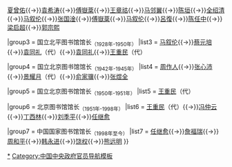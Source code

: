 {{Navbox
|name = 中国国家图书馆馆长
|title = [[中国国家图书馆]]馆长
|image = 
|titlestyle = 
|state= {{{state|collapsed}}}
|selected={{{1}}}
|groupstyle=text-align:left;

|group1 = 京师图书馆馆长<sub>（1909年-1912年）</sub>
|list1 = [[缪荃孙]]

|group2 = 国立京师图书馆馆长<sub>（1912年-1928年）</sub>
|list2 = [[江瀚]]{{→}}[[夏曾佑]]{{→}}[[袁希涛]]{{→}}[[傅嶽棻]]{{→}}[[王章祜]]{{→}}[[马邻翼]]{{→}}[[陈垣]]{{→}}[[全绍清]]{{→}}[[马叙伦]]{{→}}[[张国淦]]{{→}}[[傅嶽棻]]{{→}}[[马叙伦]]{{→}}[[呂復 (法學家)|呂復]]{{→}}[[陈任中]]{{→}}[[梁启超]]{{→}}[[郭宗熙]]

|group3 = 国立北平图书馆馆长<sub>（1928年-1950年）</sub>
|list3 = [[马叙伦]]{{→}}[[蔡元培]]{{→}}[[袁同礼]]（代）{{→}}[[袁同礼]]{{→}}[[王重民]]（代）

|group4 = 国立北京图书馆馆长<sub>（1942年-1945年）</sub>
|list4 = [[周作人]]{{→}}[[张心沛]]{{→}}[[景耀月]]（代）{{→}}[[俞家骥]]{{→}}[[张煜全]]

|group5 = 国立北京图书馆馆长<sub>（1950年-1951年）</sub>
|list5 = [[王重民]]（代）

|group6 = 北京图书馆馆长<sub>（1951年-1998年）</sub>
|list6 = [[王重民]]（代）{{→}}[[冯仲云]]{{→}}[[丁西林]]{{→}}[[刘季平]]{{→}}[[任继愈]]

|group7 = 中国国家图书馆馆长<sub>（1998年至今）</sub>
|list7 = [[任继愈]]{{→}}[[詹福瑞]]{{→}}[[周和平 (1949年)|周和平]]{{→}}[[韩永进]]{{→}}[[饶权]]{{→}}[[熊远明]]
}}<noinclude>
{{collapsible option}}
[[Category:中国国家图书馆馆长|*]]
[[Category:中国中央政府官员导航模板]]
</noinclude>